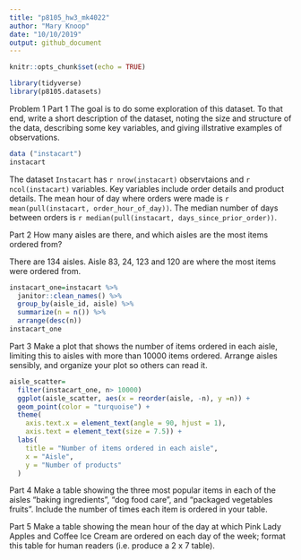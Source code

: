 ```yaml
---
title: "p8105_hw3_mk4022"
author: "Mary Knoop"
date: "10/10/2019"
output: github_document
---
```


```r
knitr::opts_chunk$set(echo = TRUE)
```

```r
library(tidyverse)
library(p8105.datasets)
```

Problem 1
Part 1
The goal is to do some exploration of this dataset. To that end, write a short description of the dataset, noting the size and structure of the data, describing some key variables, and giving illstrative examples of observations. 

```r
data ("instacart")
instacart
```

The dataset `Instacart` has `r nrow(instacart)` observtaions and `r ncol(instacart)` variables. Key variables include order details and product details.  The mean hour of day where orders were made is `r mean(pull(instacart, order_hour_of_day))`. The median number of days between orders is `r median(pull(instacart, days_since_prior_order))`.

Part 2
How many aisles are there, and which aisles are the most items ordered from?

There are 134 aisles. Aisle 83, 24, 123 and 120 are where the most items were ordered from. 
```r
instacart_one=instacart %>%
  janitor::clean_names() %>%
  group_by(aisle_id, aisle) %>%
  summarize(n = n()) %>%
  arrange(desc(n))
instacart_one
```

Part 3
Make a plot that shows the number of items ordered in each aisle, limiting this to aisles with more than 10000 items ordered. Arrange aisles sensibly, and organize your plot so others can read it.

```r
aisle_scatter=
  filter(instacart_one, n> 10000)
  ggplot(aisle_scatter, aes(x = reorder(aisle, -n), y =n)) +
  geom_point(color = "turquoise") +
  theme(
    axis.text.x = element_text(angle = 90, hjust = 1), 
    axis.text = element_text(size = 7.5)) +
  labs(
    title = "Number of items ordered in each aisle",
    x = "Aisle",
    y = "Number of products"
  )
```


Part 4
Make a table showing the three most popular items in each of the aisles “baking ingredients”, “dog food care”, and “packaged vegetables fruits”. Include the number of times each item is ordered in your table.

Part 5
Make a table showing the mean hour of the day at which Pink Lady Apples and Coffee Ice Cream are ordered on each day of the week; format this table for human readers (i.e. produce a 2 x 7 table).


